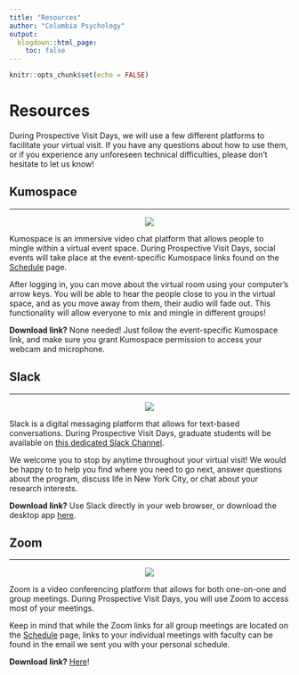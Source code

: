 ```yaml
---
title: "Resources"
author: "Columbia Psychology"
output:
  blogdown::html_page:
    toc: false
---
```


```r
knitr::opts_chunk$set(echo = FALSE)
```

# Resources

During Prospective Visit Days, we will use a few different platforms to facilitate your virtual visit. If you have any questions about how to use them, or if you experience any unforeseen technical difficulties, please don't hesitate to let us know!

## Kumospace

---

<div class="row">
<div class="col-md-6">
<p style="text-align:center;"><img src="/images/kumospace.jpg"></p>
</div>
<div class="col-md-6">
Kumospace is an immersive video chat platform that allows people to mingle within a virtual event space. During Prospective Visit Days, social events will take place at the event-specific Kumospace links found on the [Schedule](/schedule) page.

After logging in, you can move about the virtual room using your computer's arrow keys. You will be able to hear the people close to you in the virtual space, and as you move away from them, their audio will fade out. This functionality will allow everyone to mix and mingle in different groups!

**Download link?** None needed! Just follow the event-specific Kumospace link, and make sure you grant Kumospace permission to access your webcam and microphone.
</div>
</div>

## Slack

---

<div class="row">
<div class="col-md-6">
<p style="text-align:center;"><img src="/images/slack.jpg"></p>
</div>
<div class="col-md-6">
Slack is a digital messaging platform that allows for text-based conversations. During Prospective Visit Days, graduate students will be available on [this dedicated Slack Channel](https://join.slack.com/t/cu-prospectives-2022/shared_invite/zt-11arqkc7r-oclGLi3pWiVqVb4cssor1Q){target="_blank"}.

We welcome you to stop by anytime throughout your virtual visit! We would be happy to to help you find where you need to go next, answer questions about the program, discuss life in New York City, or chat about your research interests.

**Download link?** Use Slack directly in your web browser, or download the desktop app [here](https://slack.com/downloads){target="_blank"}.
</div>
</div>

## Zoom

---

<div class="row">
<div class="col-md-6">
<p style="text-align:center;"><img src="/images/zoom.jpg"></p>
</div>
<div class="col-md-6">
Zoom is a video conferencing platform that allows for both one-on-one and group meetings. During Prospective Visit Days, you will use Zoom to access most of your meetings.

Keep in mind that while the Zoom links for all group meetings are located on the [Schedule](/schedule) page, links to your individual meetings with faculty can be found in the email we sent you with your personal schedule.

**Download link?** [Here](https://zoom.us/download){target="_blank"}!
</div>
</div>
